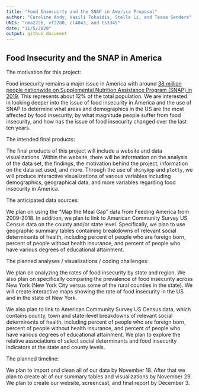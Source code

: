 ```yaml
---
title: "Food Insecuirty and the SNAP in America Proposal"
author: "Caroline Andy, Vasili Fokaidis, Stella Li, and Tessa Senders"
UNIs: "cma2226, vf2280, cl4043, and ts3349"
date: "11/5/2020"
output: github_document
---
```


## Food Insecurity and the SNAP in America

The motivation for this project:

Food insecurity remains a major issue in America with around [38 million people nationwide on Supplemental Nutrition Assistance Program (SNAP) in 2019](https://www.cbpp.org/research/food-assistance/a-closer-look-at-who-benefits-from-snap-state-by-state-fact-sheets#Alabama).  This represents about 12% of the total population.  We are interested in looking deeper into the issue of food insecurity in America and the use of SNAP to determine what areas and demographics in the US are the most affected by food insecurity, by what magnitude people suffer from food insecurity, and how has the issue of food insecurity changed over the last ten years.


The intended final products:

The final products of this project will include a website and data visualizations. Within the website, there will be information on the analysis of the data set, the findings, the motivation behind the project, information on the data set used, and more. Through the use of `shinyApp` and `plotly`, we will produce interactive visualizations of various variables including demographics, geographical data, and more variables regarding food insecurity in America.


The anticipated data sources:

We plan on using the "Map the Meal Gap" data from Feeding America from 2009-2018. In addition, we plan to link to American Community Survey US Census data on the county and/or state level.  Specifically, we plan to use geographic summary tables containing breakdowns of relevant social determinants of health, including percent of people who are foreign born, percent of people without health insurance, and percent of people who have various degrees of educational attainment. 


The planned analyses / visualizations / coding challenges:

We plan on analyzing the rates of food insecurity by state and region.  We also plan on specifically comparing the prevalence of food insecurity across New York (New York City versus some of the rural counties in the state).  We will create interactive maps showing the rate of food insecurity in the US and in the state of New York.

We also plan to link to American Community Survey US Census data, which contains county, town and state-level breakdowns of relevant social determinants of health, including percent of people who are foreign born, percent of people without health insurance, and percent of people who have various degrees of educational attainment. We plan to explore the relative associations of select social determinants and food insecurity indicators at the state and county levels. 

The planned timeline:

We plan to import and clean all of our data by November 18.  After that we plan to create all of our summary tables and visualizations by November 29.  We plan to create our website, screencast, and final report by December 3.





